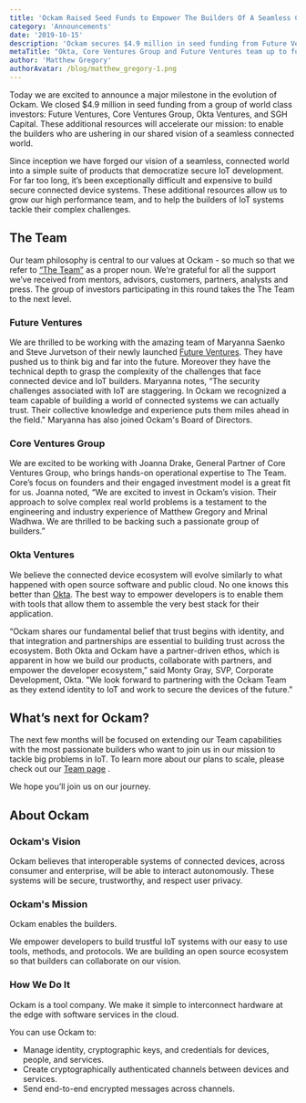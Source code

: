 ```yaml
---
title: 'Ockam Raised Seed Funds to Empower The Builders Of A Seamless Connected Future.'
category: 'Announcements'
date: '2019-10-15'
description: 'Ockam secures $4.9 million in seed funding from Future Ventures, Core Venture Group, Okta Ventures and others.'
metaTitle: "Okta, Core Ventures Group and Future Ventures team up to fund Ockam's quest to build beautiful tools for developers."
author: 'Matthew Gregory'
authorAvatar: /blog/matthew_gregory-1.png
---
```


Today we are excited to announce a major milestone in the evolution of Ockam. We closed $4.9 million in seed funding from a group of world class investors: Future Ventures, Core Ventures Group, Okta Ventures, and SGH Capital. These additional resources will accelerate our mission: to enable the builders who are ushering in our shared vision of a seamless connected world.

Since inception we have forged our vision of a seamless, connected world into a simple suite of products that democratize secure IoT development. For far too long, it’s been exceptionally difficult and expensive to build secure connected device systems. These additional resources allow us to grow our high performance team, and to help the builders of IoT systems tackle their complex challenges.

## The Team

Our team philosophy is central to our values at Ockam - so much so that we refer to [“The Team”](https://www.ockam.io/team) as a proper noun. We’re grateful for all the support we’ve received from mentors, advisors, customers, partners, analysts and press. The group of investors participating in this round takes the The Team to the next level.

### Future Ventures

We are thrilled to be working with the amazing team of Maryanna Saenko and Steve Jurvetson of their newly launched [Future Ventures](https://future.ventures/). They have pushed us to think big and far into the future. Moreover they have the technical depth to grasp the complexity of the challenges that face connected device and IoT builders. Maryanna notes, “The security challenges associated with IoT are staggering. In Ockam we recognized a team capable of building a world of connected systems we can actually trust. Their collective knowledge and experience puts them miles ahead in the field." Maryanna has also joined Ockam's Board of Directors.

### Core Ventures Group

We are excited to be working with Joanna Drake, General Partner of Core Ventures Group, who brings hands-on operational expertise to The Team. Core’s focus on founders and their engaged investment model is a great fit for us. Joanna noted, “We are excited to invest in Ockam’s vision. Their approach to solve complex real world problems is a testament to the engineering and industry experience of Matthew Gregory and Mrinal Wadhwa. We are thrilled to be backing such a passionate group of builders.”

### Okta Ventures

We believe the connected device ecosystem will evolve similarly to what happened with open source software and public cloud. No one knows this better than [Okta](https://www.okta.com/). The best way to empower developers is to enable them with tools that allow them to assemble the very best stack for their application.

“Ockam shares our fundamental belief that trust begins with identity, and that integration and partnerships are essential to building trust across the ecosystem. Both Okta and Ockam have a partner-driven ethos, which is apparent in how we build our products, collaborate with partners, and empower the developer ecosystem,” said Monty Gray, SVP, Corporate Development, Okta. "We look forward to partnering with the Ockam Team as they extend identity to IoT and work to secure the devices of the future."

## What’s next for Ockam?

The next few months will be focused on extending our Team capabilities with the most passionate builders who want to join us in our mission to tackle big problems in IoT. To learn more about our plans to scale, please check out our [Team page](/team) .

We hope you’ll join us on our journey.

## About Ockam

### Ockam's Vision

Ockam believes that interoperable systems of connected devices, across consumer and enterprise, will be able to interact autonomously. These systems will be secure, trustworthy, and respect user privacy.

### Ockam's Mission

Ockam enables the builders.

We empower developers to build trustful IoT systems with our easy to use tools, methods, and protocols. We are building an open source ecosystem so that builders can collaborate on our vision.

### How We Do It

Ockam is a tool company. We make it simple to interconnect hardware at the edge with software services in the cloud.

You can use Ockam to:

- Manage identity, cryptographic keys, and credentials for devices, people, and services.
- Create cryptographically authenticated channels between devices and services.
- Send end-to-end encrypted messages across channels.
